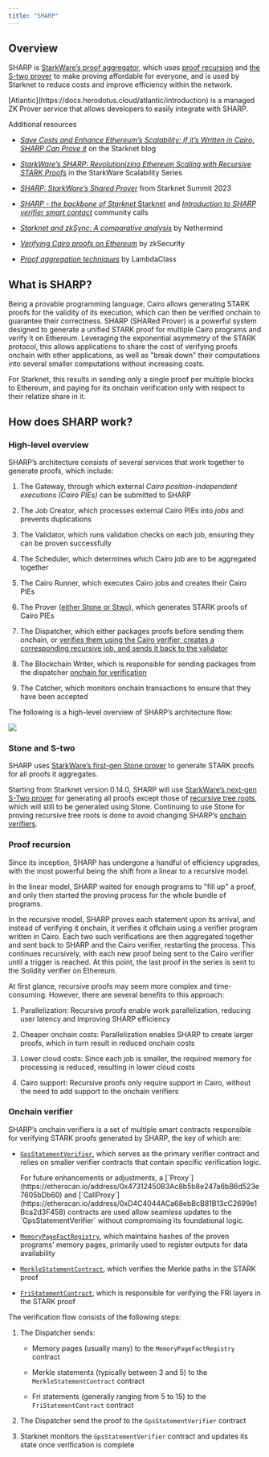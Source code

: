 ```yaml
---
title: "SHARP"
---
```


## Overview

SHARP is [StarkWare’s proof aggregator](#what_is_sharp), which uses [proof recursion](#proof_recursion_in_sharp) and [the S-two prover](#sharp_and_s_two) to make proving affordable for everyone, and is used by Starknet to reduce costs and improve efficiency within the network.

<Tip>
  [Atlantic](https://docs.herodotus.cloud/atlantic/introduction) is a managed ZK Prover service that allows developers to easily integrate with SHARP.
</Tip>

Additional resources

* [*Save Costs and Enhance Ethereum’s Scalability: If it’s Written in Cairo, SHARP Can Prove it*](https://starkware.co/blog/joining-forces-sharp/) on the Starknet blog

* [*StarkWare’s SHARP: Revolutionizing Ethereum Scaling with Recursive STARK Proofs*](https://www.youtube.com/watch?v=5kLm18E5ltg) in the StarkWare Scalability Series

* [*SHARP: StarkWare’s Shared Prover*](https://www.youtube.com/watch?v=01tIeGBHsek) from Starknet Summit 2023

* [*SHARP - the backbone of Starknet* Starknet](https://www.youtube.com/watch?v=VMNreeZkAgI) and [*Introduction to SHARP verifier smart contact*](https://www.youtube.com/watch?v=jPxD9h7BdzU) community calls

* [*Starknet and zkSync: A comparative analysis*](https://www.nethermind.io/blog/starknet-and-zksync-a-comparative-analysis) by Nethermind

* [*Verifying Cairo proofs on Ethereum*](https://blog.zksecurity.xyz/posts/stark-evm-adapter/) by zkSecurity

* [*Proof aggregation techniques*](https://blog.lambdaclass.com/proof-aggregation-techniques/) by LambdaClass

## What is SHARP?

Being a provable programming language, Cairo allows generating STARK proofs for the validity of its execution, which can then be verified onchain to guarantee their correctness. SHARP (SHARed Prover) is a powerful system designed to generate a unified STARK proof for multiple Cairo programs and verify it on Ethereum. Leveraging the exponential asymmetry of the STARK protocol, this allows applications to share the cost of verifying proofs onchain with other applications, as well as "break down" their computations into several smaller computations without increasing costs.

For Starknet, this results in sending only a single proof per multiple blocks to Ethereum, and paying for its onchain verification only with respect to their relatize share in it.

## How does SHARP work?

### High-level overview

SHARP’s architecture consists of several services that work together to generate proofs, which include:

1. The Gateway, through which external *Cairo position-independent executions (Cairo PIEs)* can be submitted to SHARP

2. The Job Creator, which processes external Cairo PIEs into *jobs* and prevents duplications

3. The Validator, which runs validation checks on each job, ensuring they can be proven successfully

4. The Scheduler, which determines which Cairo job are to be aggregated together

5. The Cairo Runner, which executes Cairo jobs and creates their Cairo PIEs

6. The Prover ([either Stone or Stwo](#stone_and_s_two)), which generates STARK proofs of Cairo PIEs

7. The Dispatcher, which either packages proofs before sending them onchain, or [verifies them using the Cairo verifier, creates a corresponding recursive job, and sends it back to the validator](#proof_recursion)

8. The Blockchain Writer, which is responsible for sending packages from the dispatcher [onchain for verification](#onchain_verifier)

9. The Catcher, which monitors onchain transactions to ensure that they have been accepted

The following is a high-level overview of SHARP’s architecture flow:

<Frame>
  <img src="/images/a55e104e-sharp-architecture.png" />
</Frame>

### Stone and S-two

SHARP uses [StarkWare’s first-gen Stone prover](https://starkware.co/blog/open-sourcing-the-battle-tested-stone-prover/) to generate STARK proofs for all proofs it aggregates.

Starting from Starknet version 0.14.0, SHARP will use [StarkWare’s next-gen S-Two prover](https://starkware.co/blog/s-two-prover/) for generating all proofs except those of [recursive tree roots](#proof_recursion), which will still to be generated using Stone. Continuing to use Stone for proving recursive tree roots is done to avoid changing SHARP’s [onchain verifiers](#onchain_verifier).

### Proof recursion

Since its inception, SHARP has undergone a handful of efficiency upgrades, with the most powerful being the shift from a linear to a recursive model.

In the linear model, SHARP waited for enough programs to "fill up" a proof, and only then started the proving process for the whole bundle of programs.

In the recursive model, SHARP proves each statement upon its arrival, and instead of verifying it onchain, it verifies it offchain using a verifier program written in Cairo. Each two such verifications are then aggregated together and sent back to SHARP and the Cairo verifier, restarting the process. This continues recursively, with each new proof being sent to the Cairo verifier until a trigger is reached. At this point, the last proof in the series is sent to the Solidity verifier on Ethereum.

At first glance, recursive proofs may seem more complex and time-consuming. However, there are several benefits to this approach:

1. Parallelization: Recursive proofs enable work parallelization, reducing user latency and improving SHARP efficiency

2. Cheaper onchain costs: Parallelization enables SHARP to create larger proofs, which in turn result in reduced onchain costs

3. Lower cloud costs: Since each job is smaller, the required memory for processing is reduced, resulting in lower cloud costs

4. Cairo support: Recursive proofs only require support in Cairo, without the need to add support to the onchain verifiers

### Onchain verifier

SHARP’s onchain verifiers is a set of multiple smart contracts responsible for verifying STARK proofs generated by SHARP, the key of which are:

* [`GpsStatementVerifier`](https://etherscan.io/address/0x47312450b3ac8b5b8e247a6bb6d523e7605bdb60), which serves as the primary verifier contract and relies on smaller verifier contracts that contain specific verification logic.

  <Note>
    For future enhancements or adjustments, a [`Proxy`](https://etherscan.io/address/0x47312450B3Ac8b5b8e247a6bB6d523e7605bDb60) and [`CallProxy`](https://etherscan.io/address/0xD4C4044ACa68ebBcB81B13cC2699e1Bca2d3F458) contracts are used allow seamless updates to the `GpsStatementVerifier` without compromising its foundational logic.
  </Note>

* [`MemoryPageFactRegistry`](https://etherscan.io/address/0xfd14567eaf9ba941cb8c8a94eec14831ca7fd1b4), which maintains hashes of the proven programs' memory pages, primarily used to register outputs for data availability

* [`MerkleStatementContract`](https://etherscan.io/address/0x5899efea757e0dbd6d114b3375c23d7540f65fa4), which verifies the Merkle paths in the STARK proof

* [`FriStatementContract`](https://etherscan.io/address/0x3e6118da317f7a433031f03bb71ab870d87dd2dd), which is responsible for verifying the FRI layers in the STARK proof

The verification flow consists of the following steps:

1. The Dispatcher sends:

   * Memory pages (usually many) to the `MemoryPageFactRegistry` contract

   * Merkle statements (typically between 3 and 5) to the `MerkleStatementContract` contract

   * Fri statements (generally ranging from 5 to 15) to the `FriStatementContract` contract

2. The Dispatcher send the proof to the `GpsStatementVerifier` contract

3. Starknet monitors the `GpsStatementVerifier` contract and updates its state once verification is complete